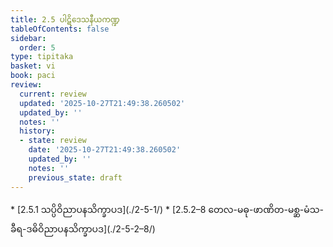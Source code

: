 ```yaml
---
title: 2.5 ပါဋိဒေသနီယကဏ္ဍ
tableOfContents: false
sidebar:
  order: 5
type: tipitaka
basket: vi
book: paci
review:
  current: review
  updated: '2025-10-27T21:49:38.260502'
  updated_by: ''
  notes: ''
  history:
  - state: review
    date: '2025-10-27T21:49:38.260502'
    updated_by: ''
    notes: ''
    previous_state: draft
---
```



<ReviewStatus review={frontmatter.review} showDetails={true} />

<HypothesisAnnotation frontmatter={frontmatter} />

<DynamicBreadcrumb />



<TableOfContents book="paci" section="2.5">
* [2.5.1 သပ္ပိဝိညာပနသိက္ခာပဒ](./2-5-1/)
* [2.5.2–8 တေလ-မဓု-ဖာဏိတ-မစ္ဆ-မံသ-ခီရ-ဒဓိဝိညာပနသိက္ခာပဒ](./2-5-2–8/)
</TableOfContents>
